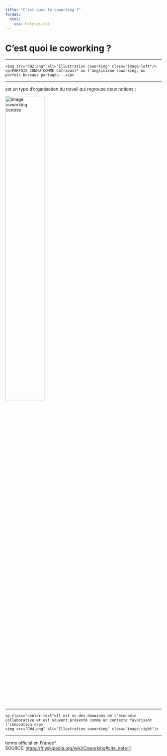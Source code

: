 ```yaml
---
title: "C'est quoi le coworking ?"
format:
  html:
    css: hstyles.css
---
```


# C'est quoi le coworking ?

---

<div class="clearfix">
    <img src="CW2.png" alt="Illustration coworking" class="image-left"/>
    <p>PARFOIS CONNU COMME Cotravail* ou l'anglicisme coworking, ou parfois bureaux partagés...</p>
</div>

---

<p class="center-text">est un type d'organisation du travail qui regroupe deux notions :</p>

<p class="center-text">
    <img src="CW3.png" alt="Image coworking centrée" style="width: 50%;"/>
</p>

---

<div class="clearfix">
    <p class="center-text">Il est un des domaines de l'économie collaborative et est souvent présenté comme un contexte favorisant l'innovation.</p>
    <img src="CW4.png" alt="Illustration coworking" class="image-right"/>
</div>

---

<p class="source">terme officiel en France*  
SOURCE: <a href="https://fr.wikipedia.org/wiki/Coworking#cite_note-1">https://fr.wikipedia.org/wiki/Coworking#cite_note-1</a></p>
